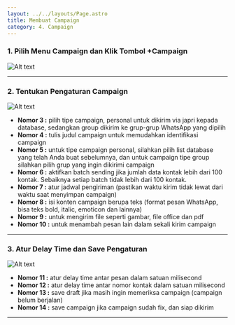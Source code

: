 ```yaml
---
layout: ../../layouts/Page.astro
title: Membuat Campaign
category: 4. Campaign
---
```


### 1. Pilih Menu Campaign dan Klik Tombol +Campaign
![Alt text](/assets/docs/campaign1.jpg "Membuat Campaign")

---

### 2. Tentukan Pengaturan Campaign
![Alt text](/assets/docs/campaign2.jpg "Membuat Campaign")

- **Nomor 3 :** pilih tipe campaign, personal untuk dikirim via japri kepada database, sedangkan group dikirim ke grup-grup WhatsApp yang dipilih
- **Nomor 4 :** tulis judul campaign untuk memudahkan identifikasi campaign
- **Nomor 5 :** untuk tipe campaign personal, silahkan pilih list database yang telah Anda buat sebelumnya, dan untuk campaign tipe group silahkan pilih grup yang ingin dikirimi campaign
- **Nomor 6 :** aktifkan batch sending jika jumlah data kontak lebih dari 100 kontak. Sebaiknya setiap batch tidak lebih dari 100 kontak.
- **Nomor 7 :** atur jadwal pengiriman (pastikan waktu kirim tidak lewat dari waktu saat menyimpan campaign)
- **Nomor 8 :** isi konten campaign berupa teks (format pesan WhatsApp, bisa teks bold, italic, emoticon dan lainnya)
- **Nomor 9 :** untuk mengirim file seperti gambar, file office dan pdf
- **Nomor 10 :** untuk menambah pesan lain dalam sekali kirim campaign

---

### 3. Atur Delay Time dan Save Pengaturan
![Alt text](/assets/docs/campaign3.jpg "Membuat Campaign")

- **Nomor 11 :** atur delay time antar pesan dalam satuan milisecond
- **Nomor 12 :** atur delay time antar nomor kontak dalam satuan milisecond
- **Nomor 13 :** save draft jika masih ingin memeriksa campaign (campaign belum berjalan)
- **Nomor 14 :** save campaign jika campaign sudah fix, dan siap dikirim

---